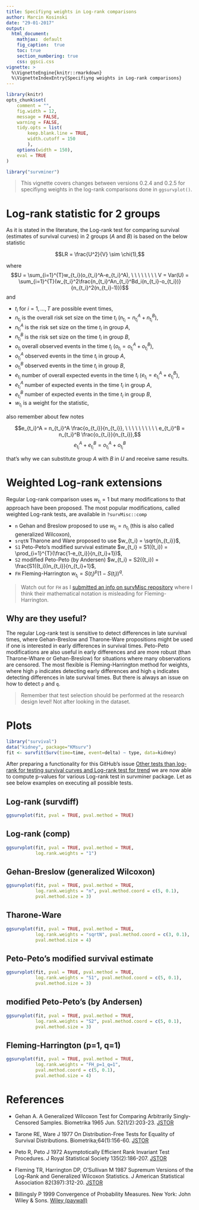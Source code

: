 ```yaml
---
title: Specifiyng weights in Log-rank comparisons
author: Marcin Kosinski
date: "29-01-2017"
output:
  html_document:
    mathjax:  default
    fig_caption:  true
    toc: true
    section_numbering: true
    css: ggsci.css
vignette: >
  %\VignetteEngine{knitr::rmarkdown}
  %\VignetteIndexEntry{Specifiyng weights in Log-rank comparisons}
---
```

```r
library(knitr)
opts_chunk$set(
	comment = "",
	fig.width = 12, 
	message = FALSE,
	warning = FALSE,
	tidy.opts = list(
		keep.blank.line = TRUE,
		width.cutoff = 150
		),
	options(width = 150),
	eval = TRUE
)
```

```r
library("survminer")
```


> This vignette covers changes between versions 0.2.4 and 0.2.5 for specifiyng weights in the log-rank comparisons done in `ggsurvplot()`.

# Log-rank statistic for 2 groups


As it is stated in the literature, the Log-rank test for comparing survival (estimates of survival curves) in 2 groups ($A$ and $B$) is based on the below statistic

$$LR = \frac{U^2}{V} \sim \chi(1),$$

where $$U = \sum_{i=1}^{T}w_{t_i}(o_{t_i}^A-e_{t_i}^A), \ \ \ \ \ \ \ \ V = Var(U) = \sum_{i=1}^{T}(w_{t_i}^2\frac{n_{t_i}^An_{t_i}^Bd_i(n_{t_i}-o_{t_i})}{n_{t_i}^2(n_{t_i}-1)})$$
and 

- $t_i$ for $i=1, \dots, T$ are possible event times, 
- $n_{t_i}$ is the overall risk set size on the time $t_i$ ($n_{t_i} = n_{t_i}^A+n_{t_i}^B$),
- $n_{t_i}^A$ is the risk set size on the time $t_i$ in group $A$,
- $n_{t_i}^B$ is the risk set size on the time $t_i$ in group $B$,
- $o_{t_i}$ overall observed events in the time $t_i$ ($o_{t_i} = o_{t_i}^A+o_{t_i}^B$),
- $o_{t_i}^A$ observed events in the time $t_i$ in group $A$,
- $o_{t_i}^B$ observed events in the time $t_i$ in group $B$,
- $e_{t_i}$ number of overall expected events in the time $t_i$ ($e_{t_i} = e_{t_i}^A+e_{t_i}^B$),
- $e_{t_i}^A$ number of expected events in the time $t_i$ in group $A$,
- $e_{t_i}^B$ number of expected events in the time $t_i$ in group $B$,
- $w_{t_i}$ is a weight for the statistic,

also remember about few notes

$$e_{t_i}^A = n_{t_i}^A \frac{o_{t_i}}{n_{t_i}}, \ \ \ \ \ \ \ \ \ \  e_{t_i}^B = n_{t_i}^B \frac{o_{t_i}}{n_{t_i}},$$
$$e_{t_i}^A + e_{t_i}^B = o_{t_i}^A + o_{t_i}^B$$

that's why we can substitute group $A$ with $B$ in $U$ and receive same results.

# Weighted Log-rank extensions

Regular Log-rank comparison uses $w_{t_i} = 1$ but many modifications to that approach have been proposed. The most popular modifications, called weighted Log-rank tests, are available in `?survMisc::comp`

- `n` Gehan and Breslow proposed to use $w_{t_i} = n_{t_i}$ (this is also called generalized Wilcoxon),
- `srqtN` Tharone and Ware proposed to use $w_{t_i} = \sqrt{n_{t_i}}$,
- `S1` Peto-Peto's modified survival estimate $w_{t_i} = S1({t_i}) = \prod_{i=1}^{T}(\frac{1-e_{t_i}}{n_{t_i}+1})$,
- `S2` modified Peto-Peto (by Andersen) $w_{t_i} = S2({t_i}) = \frac{S1({t_i})n_{t_i}}{n_{t_i}+1}$,
- `FH` Fleming-Harrington $w_{t_i} = S(t_i)^p(1 - S(t_i))^q$.

> Watch out for `FH` as I [submitted an info on survMisc repository](https://github.com/dardisco/survMisc/issues/15) where I think their mathematical notation is misleading for Fleming-Harrington.

## Why are they useful?

The regular Log-rank test is sensitive to detect differences in late survival times, where Gehan-Breslow and Tharone-Ware propositions might be used if one is interested in early differences in survival times. Peto-Peto modifications are also useful in early differences and are more robust (than Tharone-Whare or Gehan-Breslow) for situations where many observations are censored. The most flexible is Fleming-Harrington method for weights, where high `p` indicates detecting early differences and high `q` indicates detecting differences in late survival times. But there is always an issue on how to detect `p` and `q`.

> Remember that test selection should be performed at the research design level! Not after looking in the dataset.

# Plots 

```r
library("survival")
data("kidney", package="KMsurv")
fit <- survfit(Surv(time=time, event=delta) ~ type, data=kidney)
```

After preparing a functionality for this GitHub's issue [Other tests than log-rank for testing survival curves and Log-rank test for trend](https://github.com/kassambara/survminer/issues/17) we are now able to compute p-values for various Log-rank test in survminer package. Let as see below examples on executing all possible tests.

## Log-rank (survdiff)
```r
ggsurvplot(fit, pval = TRUE, pval.method = TRUE)
```

## Log-rank (comp)

```r
ggsurvplot(fit, pval = TRUE, pval.method = TRUE,
           log.rank.weights = "1")
```

## Gehan-Breslow (generalized Wilcoxon)

```r
ggsurvplot(fit, pval = TRUE, pval.method = TRUE,
           log.rank.weights = "n", pval.method.coord = c(5, 0.1),
           pval.method.size = 3)
```

## Tharone-Ware

```r
ggsurvplot(fit, pval = TRUE, pval.method = TRUE,
           log.rank.weights = "sqrtN", pval.method.coord = c(3, 0.1),
           pval.method.size = 4)
```

## Peto-Peto's modified survival estimate

```r
ggsurvplot(fit, pval = TRUE, pval.method = TRUE,
           log.rank.weights = "S1", pval.method.coord = c(5, 0.1),
           pval.method.size = 3)
```

## modified Peto-Peto's (by Andersen)

```r
ggsurvplot(fit, pval = TRUE, pval.method = TRUE,
           log.rank.weights = "S2", pval.method.coord = c(5, 0.1),
           pval.method.size = 3)
```

## Fleming-Harrington (p=1, q=1)

```r
ggsurvplot(fit, pval = TRUE, pval.method = TRUE,
           log.rank.weights = "FH_p=1_q=1", 
           pval.method.coord = c(5, 0.1),
           pval.method.size = 4)
```


# References

- Gehan A. A Generalized Wilcoxon Test for Comparing Arbitrarily Singly-Censored Samples. Biometrika 1965 Jun. 52(1/2):203-23. [JSTOR](www.jstor.org/stable/2333825)

- Tarone RE, Ware J 1977 On Distribution-Free Tests for Equality of Survival Distributions. Biometrika;64(1):156-60. [JSTOR](http://www.jstor.org/stable/2335790)

- Peto R, Peto J 1972 Asymptotically Efficient Rank Invariant Test Procedures. J Royal Statistical Society 135(2):186-207. [JSTOR](http://www.jstor.org/stable/2344317)

- Fleming TR, Harrington DP, O'Sullivan M 1987 Supremum Versions of the Log-Rank and Generalized Wilcoxon Statistics. J American Statistical Association 82(397):312-20. [JSTOR](http://www.jstor.org/stable/2289169)

- Billingsly P 1999 Convergence of Probability Measures. New York: John Wiley & Sons. [Wiley (paywall)](dx.doi.org/10.1002/9780470316962)
